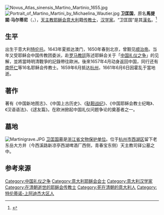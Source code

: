 {{Onesource|time=2020-07-01T09:35:08+00:00}}
[[File:Novus_Atlas_sinensis_Martino_Martinio_1655.jpg|thumb]]
[[File:Portrait_of_Martino_Martini_by_Michaelina_Wautier.jpg|thumb]]
'''卫匡国'''，原名'''馬提諾·马尔蒂尼'''（{{lang-it|Martino Martini}}，{{bd|1614年|9月20日|1661年|6月6日|catIdx=W卫}}），[[天主教|天主教]][[耶稣会|耶稣会]][[意大利|意大利]]籍[[传教士|传教士]]，[[汉学家|汉学家]]。“卫匡国”是其[[漢名|漢名]]。<ref>{{CathEncy|wstitle=Martino Martini}}</ref>

==生平==
出生于意大利[[特伦托|特伦托]]。1643年夏抵达澳门，1650年春到北京，曾觐见[[顺治帝|顺治帝]]。当年又受耶稣会中国传教团委派，赴[[罗马教廷|罗马教廷]]陈述耶稣会关于「[[中国礼仪之争|中国礼仪之争]]」的见解，並將當時明清戰爭的記錄帶往歐洲。後來1657年4月动身返回中国，同行还有[[南怀仁|南怀仁]]等16名耶稣会传教士。1659年6月抵达[[杭州|杭州]]，1661年6月6日因霍乱于當地逝。

==著作==
著有《中国新地图志》、《中国上古历史》、《[[鞑靼战纪|鞑靼战纪]]》、《中国耶稣会教士纪略》、《汉语语法》、《逑友篇》。在欧洲掀起中国礼仪问题争论的奠基者之一。

==墓地==
[[File:Martinigrave.JPG|thumb]]
[[卫匡国墓|卫匡国墓]]是[[浙江省文物保护单位|浙江省文物保护单位]]。位于[[杭州市|杭州市]][[西湖区_(杭州市)|西湖区]]留下老东岳大方井（今西溪路新凉亭西湖啤酒厂西侧，青春宝东侧）天主教司铎公墓之中。

==参考来源==
{{Reflist}}

{{Authority control}}
{{DEFAULTSORT:Martini, Martino}}
[[Category:中国礼仪之争|Category:中国礼仪之争]]
[[Category:意大利耶稣会会士|Category:意大利耶稣会会士]]
[[Category:意大利汉学家|Category:意大利汉学家]]
[[Category:在清朝逝世的耶稣会传教士|Category:在清朝逝世的耶稣会传教士]]
[[Category:死在清朝的意大利人|Category:死在清朝的意大利人]]
[[Category:特伦蒂诺-上阿迪杰大区人|Category:特伦蒂诺-上阿迪杰大区人]]